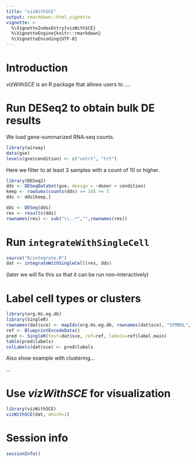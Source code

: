 ```yaml
---
title: "vizWithSCE"
output: rmarkdown::html_vignette
vignette: >
  %\VignetteIndexEntry{vizWithSCE}
  %\VignetteEngine{knitr::rmarkdown}
  %\VignetteEncoding{UTF-8}
---
```


# Introduction

*vizWithSCE* is an R package that allows users to ....

# Run DESeq2 to obtain bulk DE results

We load gene-summarized RNA-seq counts.

```r
library(airway)
data(gse)
levels(gse$condition) <- c("untrt", "trt")
```

Here we filter to at least 3 samples with a count of 10 or higher.

```r
library(DESeq2)
dds <- DESeqDataSet(gse, design = ~donor + condition)
keep <- rowSums(counts(dds) >= 10) >= 3
dds <- dds[keep,]
```

```r
dds <- DESeq(dds)
res <- results(dds)
rownames(res) <- sub("\\..*","",rownames(res))
```

# Run `integrateWithSingleCell`

```r
source("R/integrate.R")
dat <- integrateWithSingleCell(res, dds)
```

(later we will fix this so that it can be run non-interactively)

# Label cell types or clusters

```r
library(org.Hs.eg.db)
library(SingleR)
rownames(dat$sce) <- mapIds(org.Hs.eg.db, rownames(dat$sce), "SYMBOL", "ENSEMBL")
ref <- BlueprintEncodeData()
pred <- SingleR(test=dat$sce, ref=ref, labels=ref$label.main)
table(pred$labels)
colLabels(dat$sce) <- pred$labels
```

Also show example with clustering...

...

# Use *vizWithSCE* for visualization 

```r
library(vizWithSCE)
vizWithSCE(dat, which=1)
```

# Session info

```r
sessionInfo()
```
